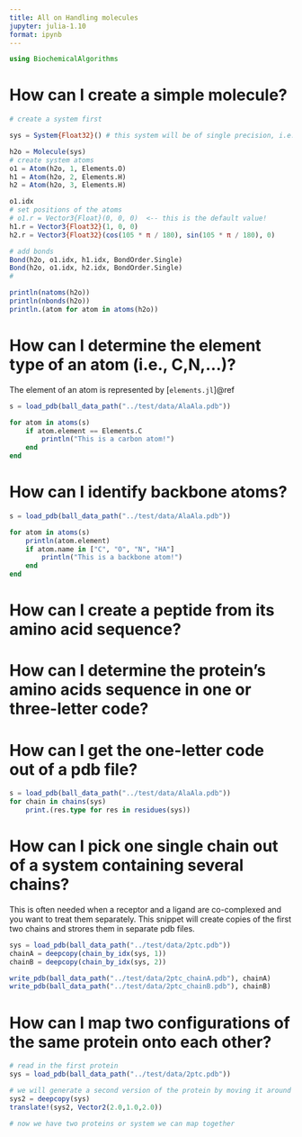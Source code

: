 ```yaml
---
title: All on Handling molecules
jupyter: julia-1.10
format: ipynb
---
```



```julia
using BiochemicalAlgorithms
```

# How can I create a simple molecule?
```julia
# create a system first

sys = System{Float32}() # this system will be of single precision, i.e., atom positions, velocities... 

h2o = Molecule(sys)
# create system atoms
o1 = Atom(h2o, 1, Elements.O)
h1 = Atom(h2o, 2, Elements.H)
h2 = Atom(h2o, 3, Elements.H)

o1.idx
# set positions of the atoms
# o1.r = Vector3{Float}(0, 0, 0)  <-- this is the default value!
h1.r = Vector3{Float32}(1, 0, 0)
h2.r = Vector3{Float32}(cos(105 * π / 180), sin(105 * π / 180), 0)

# add bonds
Bond(h2o, o1.idx, h1.idx, BondOrder.Single)
Bond(h2o, o1.idx, h2.idx, BondOrder.Single)
# 

println(natoms(h2o))
println(nbonds(h2o))
println.(atom for atom in atoms(h2o))

```

# How can I determine the element type of an atom (i.e., C,N,...)?
The element of an atom is represented by [`elements.jl`]@ref

```julia

s = load_pdb(ball_data_path("../test/data/AlaAla.pdb"))

for atom in atoms(s)
    if atom.element == Elements.C
        println("This is a carbon atom!")
    end
end

```

# How can I identify backbone atoms?
```julia
s = load_pdb(ball_data_path("../test/data/AlaAla.pdb"))

for atom in atoms(s)
    println(atom.element)
    if atom.name in ["C", "O", "N", "HA"]
        println("This is a backbone atom!")
    end
end

```

# How can I  create a peptide from its amino acid sequence?

# How can I determine the protein's amino acids sequence in one or three-letter code?

# How can I get the one-letter code out of a pdb file?
```julia
s = load_pdb(ball_data_path("../test/data/AlaAla.pdb"))
for chain in chains(sys)
    print.(res.type for res in residues(sys))

```

# How can I pick one single chain out of a system containing several chains?
This is often needed when a receptor and a ligand are co-complexed and you want to treat them separately. This snippet will create copies of the first two chains and strores them in separate pdb files.
```julia
sys = load_pdb(ball_data_path("../test/data/2ptc.pdb"))
chainA = deepcopy(chain_by_idx(sys, 1))
chainB = deepcopy(chain_by_idx(sys, 2))

write_pdb(ball_data_path("../test/data/2ptc_chainA.pdb"), chainA)
write_pdb(ball_data_path("../test/data/2ptc_chainB.pdb"), chainB)

```

# How can I map two configurations of the same protein onto each other?

```julia
# read in the first protein
sys = load_pdb(ball_data_path("../test/data/2ptc.pdb"))

# we will generate a second version of the protein by moving it around
sys2 = deepcopy(sys)
translate!(sys2, Vector2(2.0,1.0,2.0))

# now we have two proteins or system we can map together


```